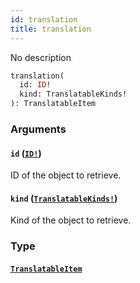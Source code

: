 ```yaml
---
id: translation
title: translation
---
```


No description

```graphql
translation(
  id: ID!
  kind: TranslatableKinds!
): TranslatableItem

```

### Arguments

#### `id` ([`ID!`](/docs/developer/api-reference/scalars/id))

ID of the object to retrieve.

#### `kind` ([`TranslatableKinds!`](/docs/developer/api-reference/enums/translatable-kinds))

Kind of the object to retrieve.

### Type

#### [`TranslatableItem`](/docs/developer/api-reference/unions/translatable-item)
